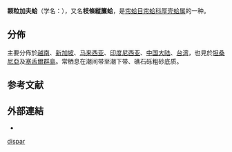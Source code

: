 {{Speciesbox
| taxon = Gafrarium dispar
| authority = (Holten, 1802)
| synonyms_ref = {{r|WoRMS_208527}}
| synonyms = 
* ''[[Cytherea|Cytherea]] abbreviata'' {{small|Lamarck, 1818}}
* ''Cytherea mixta'' {{small|Lamarck, 1818}}
* ''Cytherea muscaria'' {{small|Lamarck, 1818}}
* ''Cytherea pulicaris'' {{small|Lamarck, 1818}}
* ''Gafrarium dispar'' {{small|(Dillwyn, 1817)}}{{r|shell_2695|TaiBNET_313880}}
* ''Gafrarium transversa'' {{small|Deshayes, 1853}}{{r|shell_2695}}
* ''[[簾蛤屬|Venus]] dispar'' {{small|Holten, 1802}}（原來組合）
* ''Venus dispar'' {{small|Dillwyn, 1817}}
}}

'''颗粒加夫蛤'''（学名：''{{lang|la|Gafrarium dispar}}''），又名'''枝條縱簾蛤'''{{r| TaiBNET_313880}}，是[[帘蛤目|帘蛤目]][[帘蛤科|帘蛤科]][[厚壳蛤属|厚壳蛤属]]的一种{{r|shell_2695}}。

==分佈==
主要分佈於[[越南|越南]]、[[新加坡|新加坡]]、[[马来西亚|马来西亚]]、[[印度尼西亚|印度尼西亚]]、[[中国大陆|中国大陆]]、[[台湾|台湾]]{{r|shell_2695}}，也見於[[坦桑尼亞|坦桑尼亞]]{{r|WoRMS_208527|Spry 1964}}及[[塞舌爾群島|塞舌爾群島]]{{r|WoRMS_208527}}。常栖息在潮间带至潮下带、礁石砾粗砂底质{{r|shell_2695}}。

==参考文献==
{{reflist|refs=
<ref name="shell_2695">{{cite web
 |url=http://shell.sinica.edu.tw/chinese/shellbase_detail.php?science_no=2695
 |title=国际贝库：颗粒加夫蛤|publisher=台湾贝类资料库
 |accessdate=2009-08-11}}</ref>
<ref name="Spry 1964">{{cite book
 |last=Spry |first=J.F.
 |year=1964
 |title=The sea shells of Dar es Salaam
 |volume=Part 2: Pelecypoda (Bivalves)
 |publisher=Tanganyika Notes and Records
 |url=http://e-library.costech.or.tz/collect/tanzania/index/assoc/HASHb932.dir/doc.pdf |format=[[PDF|PDF]] |deadurl=yes
 |page=63 |language=en }}</ref>
<ref name="TaiBNET_313880">{{TaiBNET
 | id=313880 | zh=枝條縱簾蛤
 | binomial=Gafrarium dispar | authority=Dillwyn, 1817 | var=
 | accessdate=2013-01-24}}</ref>
<ref name="WoRMS_208527">{{WoRMS |id=208527 |title=''Gafrarium dispar'' (Holten, 1802) |accessdate=2017-09-03 }}</ref>
}}

==外部連結==
* {{Wikispecies-inline |Gafrarium dispar }}
{{Taxonbar|from=Q13638775}}

[[Category:加夫蛤属|dispar]]